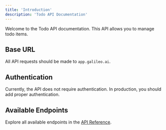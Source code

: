 ```yaml
---
title: 'Introduction'
description: 'Todo API Documentation'
---
```


Welcome to the Todo API documentation. This API allows you to manage todo items.

## Base URL

All API requests should be made to `app.galileo.ai`.

## Authentication

Currently, the API does not require authentication. In production, you should add proper authentication.

## Available Endpoints

Explore all available endpoints in the [API Reference](/api-reference/endpoints).
